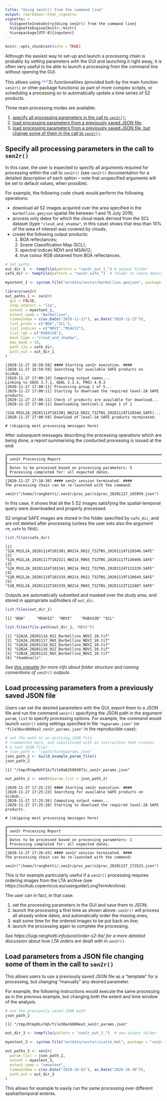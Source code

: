 ---
title: "Using sen2r() from the command line"
output: rmarkdown::html_vignette
vignette: >
  %\VignetteIndexEntry{Using sen2r() from the command line}
  %\VignetteEngine{knitr::knitr}
  %\usepackage[UTF-8]{inputenc}
---

```{r setup, include=FALSE}
knitr::opts_chunk$set(echo = TRUE)
```

Although the easiest way to set-up and launch a processing chain is probably by 
setting parameters with the GUI and launching it right away, 
it is often very useful to be able to launch a processing from the command line
without opening the GUI.

This allows using 
<span style="color:#5793dd;vertical-align:top;font-size:90%;font-weight:normal;">sen</span><span style="color:#6a7077;vertical-align:baseline;font-size:115%;font-weight:bolder;">2</span><span style="color:#2f66d5;vertical-align:baseline;font-size:90%;font-weight:bold;">r</span>
functionalities (provided both by the main function `sen2r()` or other package
functions) as part of more complex scripts, or scheduling a processing so to 
automatically update a time series of S2 products.

Three main processing modes are available: 

1. [specify all processing parameters in the call to `sen2r()`](#specify-all-processing-parameters-in-the-call-to-sen2r);
2. [load processing parameters from a previously saved JSON file](#load-processing-parameters-from-a-previously-saved-json-file);
3. [load processing parameters from a previously saved JSON file, but change some of them in the call to `sen2r()`](#load-parameters-from-a-json-file-changing-some-of-them-in-the-call-to-sen2r).
 
 
## Specify all processing parameters in the call to `sen2r()`

In this case, the user is expected to specify all arguments required for 
processing within the call to `sen2r()` 
(see `sen2r()` documentation for a detailed description of each option -- 
note that unspecified arguments will be set to default values, when possible).

For example, the following code chunk would perform the following operations:

- download all S2 images acquired over the area specified in the 
    `barbellino.geojson` spatial file between 1 and 15 July 2019;
- process only dates for which the cloud mask derived from the SCL dataset
    (type `"cloud_and_shadow"`, in this case)
    shows that less than 10% of the area of interest was covered by clouds;
- create the following output products:
    1. BOA reflectances;
    2. Scene Classification Map (SCL);
    3. spectral indices NDVI and MSAVI2;
    4. true colour RGB obtained from BOA reflectances.

```{r eval=FALSE}
# Set paths
out_dir_1  <- tempfile(pattern = "sen2r_out_1_") # output folder
safe_dir <- tempfile(pattern = "sen2r_safe_")  # folder to store downloaded SAFE

myextent_1 <- system.file("extdata/vector/barbellino.geojson", package = "sen2r") 

library(sen2r)
out_paths_1 <- sen2r(
  gui = FALSE,
  step_atmcorr = "l2a",
  extent = myextent_1,
  extent_name = "Barbellino",
  timewindow = c(as.Date("2020-11-13"), as.Date("2020-11-25")),
  list_prods = c("BOA","SCL"),
  list_indices = c("NDVI","MSAVI2"),
  list_rgb = c("RGB432B"),
  mask_type = "cloud_and_shadow",
  max_mask = 10, 
  path_l2a = safe_dir,
  path_out = out_dir_1
)
```
```
[2020-11-27 16:59:58] #### Starting sen2r execution. ####
[2020-11-27 16:59:59] Searching for available SAFE products on SciHub...
[2020-11-27 17:00:10] Computing output names...
Linking to GEOS 3.7.1, GDAL 2.2.3, PROJ 4.9.3
[2020-11-27 17:00:11] Processing group 1 of 5...
[2020-11-27 17:00:11] Starting to download the required level-2A SAFE products.
[2020-11-27 17:00:11] Check if products are available for download...
[2020-11-27 17:00:11] Downloading Sentinel-2 image 1 of 1
           (S2A_MSIL2A_20201114T101301_N0214_R022_T32TNS_20201114T120346.SAFE)...
[2020-11-27 17:00:59] Download of level-2A SAFE products terminated.

# (skipping most processing messages here)
```
After subsequent messages describing the processing operations which are being done,
a report summarising the conducted processing is issued at the end: 
```
╔══════════════════════════════════════════════════════════════════════════════
║ sen2r Processing Report
╟──────────────────────────────────────────────────────────────────────────────
║ Dates to be processed based on processing parameters: 5
║ Processing completed for: all expected dates.
╚══════════════════════════════════════════════════════════════════════════════
[2020-11-27 17:10:30] #### sen2r session terminated. ####
The processing chain can be re-launched with the command:
  sen2r("/home/lranghetti/.sen2r/proc_par/s2proc_20201127_165959.json")

```

In this case, it shows that all the 5 S2 images satisfying the spatial-temporal 
query were downloaded and properly processed. 
<!--However, outputs for two of those dates were not created because cloudiness %
over the spatial extent was above the specified threshold.-->

S2 original SAFE images are stored in the folder specified by `safe_dir`, 
and are not deleted after processing (unless the user sets also the argument 
`rm_safe` to `TRUE`).

```{r eval=FALSE}
list.files(safe_dir)
```
```
[1] "S2A_MSIL2A_20201114T101301_N0214_R022_T32TNS_20201114T120346.SAFE"
[2] "S2A_MSIL2A_20201117T102321_N0214_R065_T32TNS_20201117T130408.SAFE"
[3] "S2A_MSIL2A_20201124T101341_N0214_R022_T32TNS_20201124T115339.SAFE"
[4] "S2B_MSIL2A_20201119T101319_N0214_R022_T32TNS_20201119T120649.SAFE"
[5] "S2B_MSIL2A_20201122T102339_N0214_R065_T32TNS_20201122T122607.SAFE"
```

Outputs are automatically subsetted and masked over the study area, 
and stored in appropriate subfolders of `out_dir`. 

```{r eval=FALSE}
list.files(out_dir_1)
```
```
[1] "BOA"     "MSAVI2"  "NDVI"    "RGB432B" "SCL"    
```
```{r eval=FALSE}
list.files(file.path(out_dir_1, "NDVI"))
```
```
[1] "S2A2A_20201114_022_Barbellino_NDVI_10.tif"
[2] "S2A2A_20201117_065_Barbellino_NDVI_10.tif"
[3] "S2A2A_20201124_022_Barbellino_NDVI_10.tif"
[4] "S2B2A_20201119_022_Barbellino_NDVI_10.tif"
[5] "S2B2A_20201122_065_Barbellino_NDVI_10.tif"
[6] "thumbnails"                               
```

_See [this vignette](outstructure.html) for more info about folder structure_
_and naming conventions of `sen2r()` outputs._


## Load processing parameters from a previously saved JSON file

Users can set the desired parameters with the GUI, export them to a JSON file
and run the command `sen2r()` specifying the JSON path in the argument 
`param_list` to specify processing options. 
For example, the command would launch `sen2r()` using settings specified in file 
`"myparams.json"` (or `"file30ac6089ea3_sen2r_params.json"` in the reproducible case):

```{r eval=FALSE}
# set the path to an existing JSON file 
# (commented here, and substituted with an instruction that creates 
# a test JSON file)
# json_path <- "/path/to/myparams.json"
json_path_2 <- build_example_param_file()
json_path_2
```
```
[1] "/tmp/RtmpHUtF1k/file9a625065871c_sen2r_params.json"
```
```{r eval=FALSE}
out_paths_2 <- sen2r(param_list = json_path_2)
```
```
[2020-11-27 17:25:23] #### Starting sen2r execution. ####
[2020-11-27 17:25:23] Searching for available SAFE products on SciHub...
[2020-11-27 17:25:26] Computing output names...
[2020-11-27 17:25:28] Starting to download the required level-2A SAFE products.

# (skipping most processing messages here)

╔══════════════════════════════════════════════════════════════════════════════
║ sen2r Processing Report
╟──────────────────────────────────────────────────────────────────────────────
║ Dates to be processed based on processing parameters: 1
║ Processing completed for: all expected dates.
╚══════════════════════════════════════════════════════════════════════════════
[2020-11-27 17:26:43] #### sen2r session terminated. ####
The processing chain can be re-launched with the command:
  sen2r("/home/lranghetti/.sen2r/proc_par/s2proc_20201127_172523.json")
```

This is for example particularly useful if a `sen2r()` processing requires 
ordering images from the LTA archive 
(see https://scihub.copernicus.eu/userguide/LongTermArchive).

The user can in fact, in that case: 

1. set the processing parameters in the GUI and save them to JSON; 
2. launch the processing a first time as shown above: `sen2r()` will process 
    all already online dates, and automatically order the missing ones;
3. wait some time for the ordered images to be put back on line; 
4. launch the processing again to complete the processing. 

_See https://luigi.ranghetti.info/post/order-s2-lta/ for a more detailed_
_discussion about how LTA orders are dealt with in `sen2r()`._


## Load parameters from a JSON file changing some of them in the call to `sen2r()`

This allows users to use a previously saved JSON file as a "template" for a 
processing, but changing "manually" any desired parameter. 

For example, the following instructions would execute the same processing as in 
the previous example, but changing both the extent and time window of the analysis.

```{r eval=FALSE}
# use the previously saved JSON path
json_path_2
```
```
[1] "/tmp/RtmpDLx7qh/file30ac6089ea3_sen2r_params.json"
```
```{r eval=FALSE}
out_dir_3 <- tempfile(pattern = "sen2r_out_3_")  # new output folder

myextent_3 <- system.file("extdata/vector/scalve.kml", package = "sen2r")

out_paths_3 <- sen2r(
  param_list = json_path_2, 
  extent = myextent_3, 
  extent_name = "newxtent",
  timewindow = c(as.Date("2020-10-01"), as.Date("2020-10-30")),
  path_out = out_dir_3
)
```

This allows for example to easily run the same processing 
over different spatial/temporal extents. 
